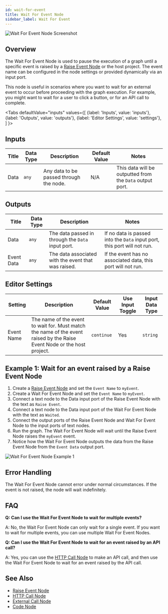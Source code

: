 ```yaml
---
id: wait-for-event
title: Wait For Event Node
sidebar_label: Wait For Event
---
```



![Wait For Event Node Screenshot](./assets/wait-for-event.png)

## Overview

The Wait For Event Node is used to pause the execution of a graph until a specific event is raised by a [Raise Event Node](./raise-event.mdx) or the host project. The event name can be configured in the node settings or provided dynamically via an input port.

This node is useful in scenarios where you want to wait for an external event to occur before proceeding with the graph execution. For example, you might want to wait for a user to click a button, or for an API call to complete.

<Tabs
  defaultValue="inputs"
  values={[
    {label: 'Inputs', value: 'inputs'},
    {label: 'Outputs', value: 'outputs'},
    {label: 'Editor Settings', value: 'settings'},
  ]
}>

<TabItem value="inputs">

## Inputs

| Title      | Data Type | Description                                                                 | Default Value | Notes                                                                 |
| ---------- | --------- | --------------------------------------------------------------------------- | ------------- | --------------------------------------------------------------------- |
| Data       | `any`     | Any data to be passed through the node.                                     | N/A           | This data will be outputted from the `Data` output port.              |

</TabItem>

<TabItem value="outputs">

## Outputs

| Title     | Data Type | Description                                                                 | Notes                                                                 |
| --------- | --------- | --------------------------------------------------------------------------- | --------------------------------------------------------------------- |
| Data      | `any`     | The data passed in through the `Data` input port.                           | If no data is passed into the `Data` input port, this port will not run. |
| Event Data| `any`     | The data associated with the event that was raised.                         | If the event has no associated data, this port will not run.          |

</TabItem>

<TabItem value="settings">

## Editor Settings

| Setting          | Description                                                                                                                         | Default Value  | Use Input Toggle | Input Data Type |
| ---------------- | ----------------------------------------------------------------------------------------------------------------------------------- | -------------- | ---------------- | --------------- |
| Event Name       | The name of the event to wait for. Must match the name of the event raised by the Raise Event Node or the host project.             | `continue`     | Yes              | `string`        |

</TabItem>

</Tabs>

## Example 1: Wait for an event raised by a Raise Event Node

1. Create a [Raise Event Node](./raise-event.mdx) and set the `Event Name` to `myEvent`.
2. Create a Wait For Event Node and set the `Event Name` to `myEvent`.
3. Connect a text node to the Data input port of the Raise Event Node with the text as `Raise Event`.
4. Connect a text node to the Data input port of the Wait For Event Node with the text as `Waited`.
5. Connect the output ports of the Raise Event Node and Wait For Event Node to the input ports of text nodes.
6. Run the graph. The Wait For Event Node will wait until the Raise Event Node raises the `myEvent` event.
7. Notice how the Wait For Event Node outputs the data from the Raise Event Node from the `Event Data` output port.

![Wait For Event Node Example 1](./assets/wait-for-event-example-01.png)

## Error Handling

The Wait For Event Node cannot error under normal circumstances. If the event is not raised, the node will wait indefinitely.

## FAQ

**Q: Can I use the Wait For Event Node to wait for multiple events?**

A: No, the Wait For Event Node can only wait for a single event. If you want to wait for multiple events, you can use multiple Wait For Event Nodes.

**Q: Can I use the Wait For Event Node to wait for an event raised by an API call?**

A: Yes, you can use the [HTTP Call Node](./http-call.mdx) to make an API call, and then use the Wait For Event Node to wait for an event raised by the API call.

## See Also

- [Raise Event Node](./raise-event.mdx)
- [HTTP Call Node](./http-call.mdx)
- [External Call Node](./external-call.mdx)
- [Code Node](./code.mdx)